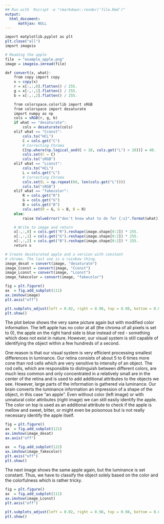 ```yaml
---
## Run with  Rscript -e "rmarkdown::render('file.Rmd')"
output:
  html_document:
      mathjax: NULL
---
```



```r
import matplotlib.pyplot as plt
plt.close("all")
import imageio

# Reading the apple
file  = "example_apple.png"
image = imageio.imread(file)

def convert(x, what):
    from copy import copy
    x = copy(x)
    r = x[:,:,0].flatten() / 255.
    g = x[:,:,1].flatten() / 255.
    b = x[:,:,2].flatten() / 255.

    from colorspace.colorlib import sRGB
    from colorspace import desaturate
    import numpy as np
    cols = sRGB(r, g, b)
    if what == "desaturate":
        cols = desaturate(cols)
    elif what == "Cconst":
        cols.to("HCL")
        C = cols.get("C")
        # Correcting Chroma
        C[np.where(np.logical_and(C > 10, cols.get("L") > 20))] = 40.
        cols.set(C = C)
        cols.to("sRGB")
    elif what == "Lconst":
        cols.to("HCL")
        L = cols.get("L")
        # Correcting Chroma
        cols.set(L = np.repeat(60, len(cols.get("L"))))
        cols.to("sRGB")
    elif what == "fakecolor":
        R = cols.get("R")
        G = cols.get("G")
        B = cols.get("B")
        cols.set(R = G, G = B, B = R)
    else:
        raise ValueError("don't know what to do for {:s}".format(what))

    # Write to image and return
    x[:,:,0] = cols.get("R").reshape(image.shape[0:2]) * 255.
    x[:,:,1] = cols.get("G").reshape(image.shape[0:2]) * 255.
    x[:,:,2] = cols.get("B").reshape(image.shape[0:2]) * 255.
    return x

# Create desaturated apple and a version with constant
# chroma. The last one is a rainbow thing.
image_desat = convert(image, "desaturate")
image_Cconst = convert(image, "Cconst")
image_Lconst = convert(image, "Lconst")
image_fakecolor = convert(image, "fakecolor")
```


```r
fig = plt.figure()
ax  = fig.add_subplot(111)
ax.imshow(image)
plt.axis("off")

plt.subplots_adjust(left = 0.02, right = 0.98, top = 0.98, bottom = 0.02)
plt.show()
```

The plot below shows the very same picture again but with modified color information.
The left apple has no color at all (the chroma of all pixels is set to 0),
the apple on the right hand side is blue instead of red - something which does not
exist in nature. However, our visual system is still capable of identifying the
object within a few hundreds of a second.

One reason is that our visual system is very efficient processing smallest
differences in luminance. Our retina consists of about 5 to 6 times more
cone than rod cells which are very sensitive to intensity of an object.
The rod cells, which are responsible to distinguish between different colors,
are much less common and only concentrated in a relatively small are in the center
of the retina and is used to add additional attributes to the objects we see.
However, large parts of the information is gathered via luminance.
Our brain converts the luminance information an impression of a shape of the object,
in this case "an apple". Even without color (left image) or with unnatural color
attributes (right image) we can still easily identify the apple. 
The color on top is used as an additional attribute to check if the apple
is mellow and sweet, bitter, or might even be poisonous but is not really
necessary identify the apple itself.


```r
fig = plt.figure()
ax  = fig.add_subplot(121)
ax.imshow(image_desat)
ax.axis("off")

ax  = fig.add_subplot(122)
ax.imshow(image_fakecolor)
plt.axis("off")
plt.show()
```

The next image shows the same apple again, but the luminance is set constant.
Thus, we have to classify the object solely based on the color and the colorfulness
which is rather tricky.


```r
fig = plt.figure()
ax  = fig.add_subplot(111)
ax.imshow(image_Lconst)
plt.axis("off")

plt.subplots_adjust(left = 0.02, right = 0.98, top = 0.98, bottom = 0.02)
plt.show()
```




